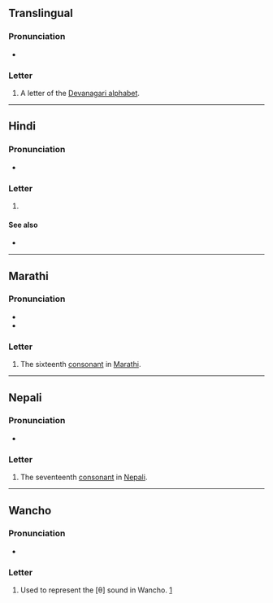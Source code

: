 {{also|थे|थीं|था|थी}}
{{character info}}
==Translingual==

===Pronunciation===
* {{IPA|mul|/t̪ʰə/}}

===Letter===
{{mul-Deva|tha}}

# A letter of the [[Devanagari alphabet]].

----

==Hindi==

===Pronunciation===
* {{hi-IPA|थ.}}

===Letter===
{{head|hi|letter}}

# {{n-g|the seventeenth [[consonant]] in [[Hindi]]}}

====See also====
* {{list:Devanagari script letters/hi}}

----

==Marathi==

===Pronunciation===
* {{mr-IPA}}
* {{audio|mr|LL-Q1571 (mar)-नंदिनी रानडे-थ.wav|Audio}}

===Letter===
{{head|mr|letter}}

# The sixteenth [[consonant]] in [[Marathi]].

----

==Nepali==

===Pronunciation===
* {{ne-IPA}}

===Letter===
{{head|ne|letter}}

# The seventeenth [[consonant]] in [[Nepali]].
----

==Wancho==

===Pronunciation===
* {{IPA|nnp|[θ]}}

===Letter===
{{head|nnp|letter|tr=th}}

# Used to represent the [θ] sound in Wancho. [https://omniglot.com/writing/wancho.htm]